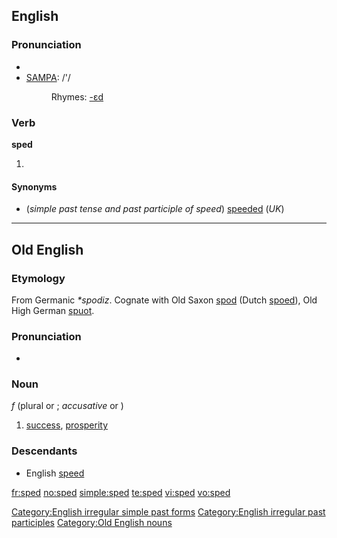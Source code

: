 ==English==

===Pronunciation===
*{{IPA|/spɛd/}}
*[[w:SAMPA|SAMPA]]: /'/
*:Rhymes: [[Rhymes:English:-ɛd|-ɛd]]

===Verb===
'''sped'''

# {{US}} {{past of|[[speed]]}}

====Synonyms====
*(''simple past tense and past participle of speed'') [[speeded]] (''UK'')


[[Category:English irregular simple past forms]]
[[Category:English irregular past participles]]

----

==Old English==

===Etymology===
From Germanic ''*spodiz''.  Cognate with Old Saxon [[spod]] (Dutch [[spoed]]), Old High German [[spuot]].

===Pronunciation===
{{IPA|/spe:d/}}
*{{audio|en-us-sped.ogg|Audio (US)}}


===Noun===
{{unicode|'''spēd'''}} ''f'' (plural {{unicode|'''[[spede|spēde]]'''}} or {{unicode|'''[[speda|spēda]]'''}}; ''accusative'' {{unicode|'''[[spede|spēde]]'''}} or {{unicode|'''spēd'''}})

# [[success]], [[prosperity]]

===Descendants===
*English [[speed]]

[[Category:Old English nouns]]

[[fr:sped]]
[[no:sped]]
[[simple:sped]]
[[te:sped]]
[[vi:sped]]
[[vo:sped]]